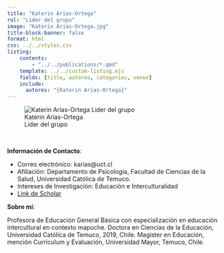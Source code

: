```yaml
---
title: "Katerin Arias-Ortega"
rol: "Lider del grupo"
image: "Katerin Arias-Ortega.jpg"
title-block-banner: false
format: html
css: ../../styles.css
listing:
    contents:
        - "../../publications/*.qmd"
    template: ../../custom-listing.ejs
    fields: [title, autores, categories, venue]
    include:
      autores: "{Katerin Arias-Ortega}"
---
```


::: {.profile-image}
![Katerin Arias-Ortega<br> Lider del grupo](Katerin Arias-Ortega.jpg "Katerin Arias-Ortega")
:::
<br>

**Información de Contacto**:

::: {.custom-bullets}
- Correo electrónico: karias@uct.cl
- Afiliación: Departamento de Psicología, Facultad de Ciencias de la Salud, Universidad Católica de Temuco.
- Intereses de Investigación: Educación e Interculturalidad
- [Link de Scholar](https://scholar.google.com/citations?user=16Ms6dQAAAAJ&hl=en&oi=ao)
:::

**Sobre mí**:

Profesora de Educación General Básica con especialización en educación intercultural en contexto mapuche. Doctora en Ciencias de la Educación, Universidad Católica de Temuco, 2019, Chile. Magíster en Educación, mención Currículum y Evaluación, Universidad Mayor, Temuco, Chile.
